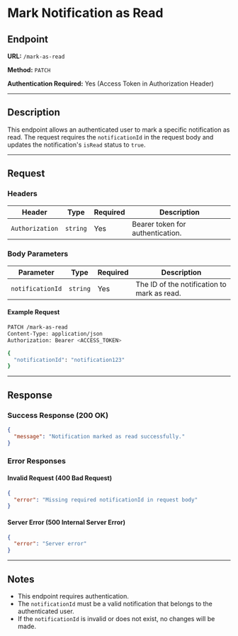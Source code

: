 # Mark Notification as Read

## Endpoint

**URL:** `/mark-as-read`

**Method:** `PATCH`

**Authentication Required:** Yes (Access Token in Authorization Header)

---

## Description

This endpoint allows an authenticated user to mark a specific notification as read. The request requires the `notificationId` in the request body and updates the notification's `isRead` status to `true`.

---

## Request

### Headers

| Header          | Type     | Required | Description                      |
| --------------- | -------- | -------- | -------------------------------- |
| `Authorization` | `string` | Yes      | Bearer token for authentication. |

### Body Parameters

| Parameter        | Type     | Required | Description                                      |
| --------------- | -------- | -------- | ------------------------------------------------ |
| `notificationId` | `string` | Yes      | The ID of the notification to mark as read. |

#### Example Request

```sh
PATCH /mark-as-read
Content-Type: application/json
Authorization: Bearer <ACCESS_TOKEN>

{
  "notificationId": "notification123"
}
```

---

## Response

### Success Response (200 OK)

```json
{
  "message": "Notification marked as read successfully."
}
```

### Error Responses

#### Invalid Request (400 Bad Request)

```json
{
  "error": "Missing required notificationId in request body"
}
```

#### Server Error (500 Internal Server Error)

```json
{
  "error": "Server error"
}
```

---

## Notes

- This endpoint requires authentication.
- The `notificationId` must be a valid notification that belongs to the authenticated user.
- If the `notificationId` is invalid or does not exist, no changes will be made.